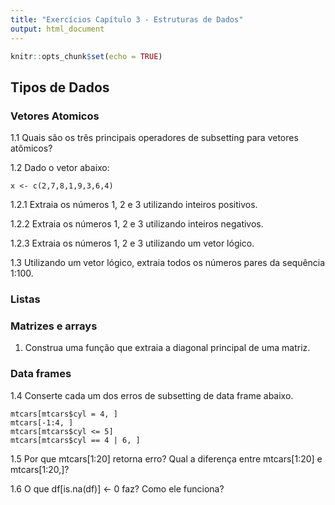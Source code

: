 ```yaml
---
title: "Exercícios Capítulo 3 - Estruturas de Dados"
output: html_document
---
```


```r
knitr::opts_chunk$set(echo = TRUE)
```

## Tipos de Dados

### Vetores Atomicos

1.1 Quais são os três principais operadores de subsetting para vetores atômicos?

1.2 Dado o vetor abaixo: 

```
x <- c(2,7,8,1,9,3,6,4)
```

1.2.1 Extraia os números 1, 2 e 3 utilizando inteiros positivos.

1.2.2 Extraia os números 1, 2 e 3 utilizando inteiros negativos.

1.2.3 Extraia os números 1, 2 e 3 utilizando um vetor lógico.

1.3 Utilizando um vetor lógico, extraia todos os números pares da sequência 1:100.

### Listas

### Matrizes e arrays

1. Construa uma função que extraia a diagonal principal de uma matriz.

### Data frames

1.4 Conserte cada um dos erros de subsetting de data frame abaixo.
```
mtcars[mtcars$cyl = 4, ]
mtcars[-1:4, ]
mtcars[mtcars$cyl <= 5]
mtcars[mtcars$cyl == 4 | 6, ]
```

1.5 Por que mtcars[1:20] retorna erro? Qual a diferença entre mtcars[1:20] e mtcars[1:20,]?

1.6 O que df[is.na(df)] <- 0 faz? Como ele funciona?